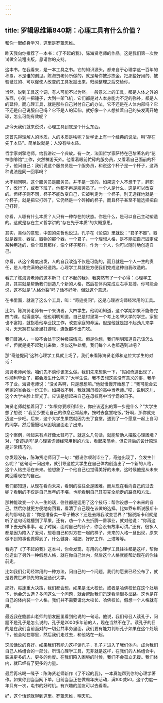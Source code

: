 ```yaml
---
---
---
```

title: 罗辑思维第840期：心理工具有什么价值？
---

和你一起终身学习，这里是罗辑思维。

昨天我向你推荐了一本书：《了不起的我》，陈海贤老师的作品。这是我们第一次尝试做全流程出版。恳请你的支持。

这本书，在我看来，是一本工具之书。它的知识源头，都来自于心理学这一百年的积累，不是谁的创见。陈海贤老师所做的，就是帮你披沙拣金，把那些好用的、被验证过的、可以促使人改变的工具发掘出来，归纳整理之后交给你。

当然，说到工具这个词，有人可能不以为然。一般意义上的工具，都是人体之外的东西，小到一把锤子，大到一架飞机，它们都是对人本身能力不足的弥补，都是人的延伸。而心理工具，就是那些自己对付自己的办法，它不还是在人体内部吗？它不还是自己说服自己吗？它不是人的延伸。就好像一个人想扯着自己的头发离开地球，怎么可能有效呢？

那今天我们就来说说，心理工具到底是个什么东西。

这首先得理解人的本质。人的本质是啥呢？哲学史上有一个经典的说法，叫“存在先于本质”。简单说就是：人没有啥本质。

哲学家刘擎老师，给我讲过一个典故。有一次，法国哲学家萨特在巴黎著名的“花神咖啡馆”工作，突然神游天外。他看着眼前忙碌的服务员，又看着自己面前的杯子，他问自己：我们说这个服务员是一个服务员，和说这个杯子是一个杯子，这两种说法是同一回事吗？

大不相同啊。这个服务员是服务员，并不是一定的。如果这个人不想干了，辞职了，改行了，或者下班了，他都不再是服务员了。一个人是什么，这是可以改变的。但杯子则不同，杯子不能改变自己，它被判定为一个杯子，别无选择地就是一个杯子，就是把它打碎了，它仍然是一个碎掉的杯子，而且杯子甚至不能选择把自己打碎。

你看，人哪有什么本质？人只有一种存在的状态。你是什么，是可以自己主动塑造的。这就是存在主义哲学讲的“存在先于本质”的大概意思。

其实，类似的意思，中国的先哲也说过。孔子在《论语》里就说：“君子不器”。器就是器具、器官、器物的那个器。一个君子，一个理想人格，是不能把自己固定成某种用途的，像个器具那样，像个杯子那样。作为一个人，你可以随时地创造自己。

你看，从这个角度出发，人的自我改造不仅是可能的，而且就是一个人一生的责任，是人格完满的必经道路。心理学工具就是方便我们完成这种自我改造的。

看完了陈海贤老师的这本新书《了不起的我》，我突然有了一个心得：心理学工具，其实就是帮助我们创造几个新的人格，然后在体内完成左右手互搏。你可能会说，这不就是“人格分裂”吗？话不好听，但就这个意思。

在书里面，就说了这么个工具，叫：“奇迹提问”。这是心理咨询师经常用的工具。

比如，陈海贤老师有一个来访者，大四学生，他明明知道，这个学期如果不能修完四门课，就得退学。他也明明知道，自己是村里第一个考上名牌大学的学生。家里也不富裕，就指着他毕业找工作，改变家庭的命运。但是他就是提不起劲儿来学习，天天窝在宿舍里打游戏，连饭都不出门吃。

我们普通人，一般不会处于这种极端情况。但是你想，我们明明知道自己该怎么样，但就是提不起劲儿来做，类似这种处境，我们每个人也都遇到过吧？

那“奇迹提问”这种心理学工具就上场了。我们来看陈海贤老师和这位大学生的对话：

海贤老师问他，咱们先不谈你该怎么做。我们先来想象一下，“假如奇迹出现了，你顺利毕业了，那会发生什么呢？”大学生说，我不去想这些没有意义的事，我毕不了业。海贤老师说：“没关系啊，只是想想嘛。”他就慢慢开始想了：“我可能会去老家的省会找一份工作。如果找不到，我就回母校的高中当老师。”哎，说到这儿，这个大学生脸上冒光了。应该是想起来自己在母校高中当学霸的日子。

海贤老师就接着问了：“如果你要顺利毕业，你应该迈出的第一步是什么？”大学生想了想说：“我至少要让自己的作息正常起来，按时去食堂吃饭。”好啊，那你就先迈这一步吧。后来，这个大学生果然就因为去了食堂，遇到了一个愿意一起上自习的同学，然后慢慢地从困境里面走了出来。

这个案例，听起来有点好像太轻巧了。就这么几句话，就能帮助人摆脱心理困境？对，“奇迹提问”是心理咨询师经常用到的方法，看起来简单，但它背后的设计原理是非常精巧的。

你发现没有，陈海贤老师问了一句：“假设你顺利毕业了，奇迹出现了，会发生什么呢？”这句话一问出来，就引导这位大学生在自己体内创造出了一个新的人格，这个人格生活在未来。他想象了一个他自己也觉得美好的未来。这时候他是从未来向回看现在的自己。

我们都知道，从现在看向未来，看到的往往全是困难。而从现在看向自己的过去呢？看到的不仅是自己当年的不堪，也能看到自己其实完全能走的路径和方法。

那种能改变一个人一生的话，往往都是运用了这个技巧：帮你设想一个未来的自己。然后你就更方便地向回看，看清了自己现在该做的选择。比如乔布斯说服斯卡利的那句名言：“你是准备卖一辈子糖水？还是去跟我改变世界？”据说斯卡利就是听了这句话跳槽到了苹果。还有，劝一个人去折腾一番事业，就对他说：“你再这样下去无所事事，老了时候，面对自己的孙子，你会没有故事可讲。”还有，很多人都是因为陷入了爱河，想着自己和对方在一起的样子，未来的人格一旦出现，原来做不到的事也做得到了，什么健身、减肥、好好工作、上进等等。

看完了《了不起的我》这本书，你会发现，有用的心理学工具往往都是这样，帮你创造出了另外一种假想人格，就在你自己体内，然后这个人格就能帮助现在的你往前走。

比如我们公司经常用的一种方法，问自己的一个问题。我们的愿景已经公布了，就是要做世界领先的新型通识大学。

那好，每逢重大决策，我们都会想，如果是北大校长，或者是哈佛校长在这个处境下，他会怎么选？多问这么一个问题，就会帮助我们迅速看清很多岔路。这也是在自己的体内装一个人格。我们并不需要请北大校长、哈佛校长，假想一个人格就有用。

最近我在鲍鹏山老师的朋友圈里看到他说的一句话。他说，我们号召人读孔子，问题不是孔子是怎么说的，孔子是2000多年前的人，现在当然不在了。读孔子的目的是在我们当前面对的一切公共事务里面，我们要有能力判断孔子如果在这个处境下，他会站在哪里，然后我们走过去，和他站在一起。

这段话说的真好。如果我们有能力这样读孔子，孔子才进入了我们体内，成为我们自己人格组合的一部分。所谓心理学工具，无非就是这样，在我们的人格组合中，装进更多的人，更多的角度。在我们陷入困境的时候，我们不会孤立无援。我们体内，就已经有了更多的力量。

最后再吆喝一嗓子：陈海贤老师新作《了不起的我》，一本真能帮到你的心理学著作。如果你到当当网下单，目前当当正在做周年庆活动，满100减50，这个力度一年只有一次，屯书的好时机。有兴趣的朋友可以去看看。

好，这个话题就聊到这里。罗辑思维，明天见。

